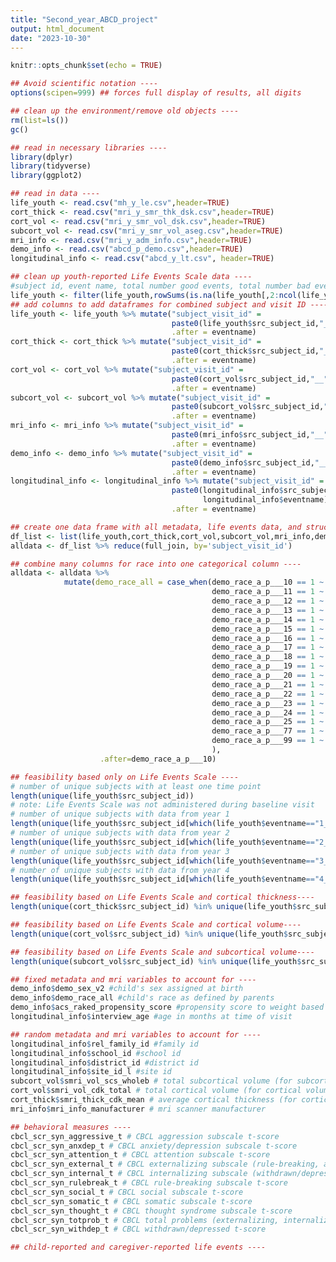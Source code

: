 ```yaml
---
title: "Second_year_ABCD_project"
output: html_document
date: "2023-10-30"
---
```


```r

knitr::opts_chunk$set(echo = TRUE)

```

```r

## Avoid scientific notation ----
options(scipen=999) ## forces full display of results, all digits

## clean up the environment/remove old objects ----
rm(list=ls()) 
gc()

## read in necessary libraries ----
library(dplyr)
library(tidyverse)
library(ggplot2)

## read in data ----
life_youth <- read.csv("mh_y_le.csv",header=TRUE)
cort_thick <- read.csv("mri_y_smr_thk_dsk.csv",header=TRUE)
cort_vol <- read.csv("mri_y_smr_vol_dsk.csv",header=TRUE)
subcort_vol <- read.csv("mri_y_smr_vol_aseg.csv",header=TRUE)
mri_info <- read.csv("mri_y_adm_info.csv",header=TRUE)
demo_info <- read.csv("abcd_p_demo.csv",header=TRUE)
longitudinal_info <- read.csv("abcd_y_lt.csv", header=TRUE)

## clean up youth-reported Life Events Scale data ----
#subject id, event name, total number good events, total number bad events, how much affected, and how much affected by bad events will never be NA 
life_youth <- filter(life_youth,rowSums(is.na(life_youth[,2:ncol(life_youth)]))!= ncol(life_youth)-6) 
## add columns to add dataframes for combined subject and visit ID ----
life_youth <- life_youth %>% mutate("subject_visit_id" =
                                    paste0(life_youth$src_subject_id,"__",life_youth$eventname),
                                    .after = eventname)
cort_thick <- cort_thick %>% mutate("subject_visit_id" =
                                    paste0(cort_thick$src_subject_id,"__",cort_thick$eventname),
                                    .after = eventname)
cort_vol <- cort_vol %>% mutate("subject_visit_id" =
                                    paste0(cort_vol$src_subject_id,"__",cort_vol$eventname),
                                    .after = eventname)
subcort_vol <- subcort_vol %>% mutate("subject_visit_id" =
                                    paste0(subcort_vol$src_subject_id,"__",subcort_vol$eventname),
                                    .after = eventname)
mri_info <- mri_info %>% mutate("subject_visit_id" =
                                    paste0(mri_info$src_subject_id,"__",mri_info$eventname),
                                    .after = eventname)
demo_info <- demo_info %>% mutate("subject_visit_id" =
                                    paste0(demo_info$src_subject_id,"__",demo_info$eventname),
                                    .after = eventname)
longitudinal_info <- longitudinal_info %>% mutate("subject_visit_id" =
                                    paste0(longitudinal_info$src_subject_id,"__",
                                           longitudinal_info$eventname),
                                    .after = eventname)

## create one data frame with all metadata, life events data, and structural mri data ----
df_list <- list(life_youth,cort_thick,cort_vol,subcort_vol,mri_info,demo_info,longitudinal_info)
alldata <- df_list %>% reduce(full_join, by='subject_visit_id')

## combine many columns for race into one categorical column ----
alldata <- alldata %>% 
            mutate(demo_race_all = case_when(demo_race_a_p___10 == 1 ~ "10",
                                             demo_race_a_p___11 == 1 ~ "11",
                                             demo_race_a_p___12 == 1 ~ "12",
                                             demo_race_a_p___13 == 1 ~ "13",
                                             demo_race_a_p___14 == 1 ~ "14",
                                             demo_race_a_p___15 == 1 ~ "15",
                                             demo_race_a_p___16 == 1 ~ "16",
                                             demo_race_a_p___17 == 1 ~ "17",
                                             demo_race_a_p___18 == 1 ~ "18",
                                             demo_race_a_p___19 == 1 ~ "19",
                                             demo_race_a_p___20 == 1 ~ "20",
                                             demo_race_a_p___21 == 1 ~ "21", 
                                             demo_race_a_p___22 == 1 ~ "22",
                                             demo_race_a_p___23 == 1 ~ "23",
                                             demo_race_a_p___24 == 1 ~ "24",
                                             demo_race_a_p___25 == 1 ~ "25",
                                             demo_race_a_p___77 == 1 ~ "77",
                                             demo_race_a_p___99 == 1 ~ "99",
                                             ),
                    .after=demo_race_a_p___10)
```

```r

## feasibility based only on Life Events Scale ----
# number of unique subjects with at least one time point
length(unique(life_youth$src_subject_id))
# note: Life Events Scale was not administered during baseline visit
# number of unique subjects with data from year 1
length(unique(life_youth$src_subject_id[which(life_youth$eventname=="1_year_follow_up_y_arm_1")]))
# number of unique subjects with data from year 2
length(unique(life_youth$src_subject_id[which(life_youth$eventname=="2_year_follow_up_y_arm_1")]))
# number of unique subjects with data from year 3
length(unique(life_youth$src_subject_id[which(life_youth$eventname=="3_year_follow_up_y_arm_1")]))
# number of unique subjects with data from year 4
length(unique(life_youth$src_subject_id[which(life_youth$eventname=="4_year_follow_up_y_arm_1")]))

## feasibility based on Life Events Scale and cortical thickness----
length(unique(cort_thick$src_subject_id) %in% unique(life_youth$src_subject_id))

## feasibility based on Life Events Scale and cortical volume----
length(unique(cort_vol$src_subject_id) %in% unique(life_youth$src_subject_id))

## feasibility based on Life Events Scale and subcortical volume----
length(unique(subcort_vol$src_subject_id) %in% unique(life_youth$src_subject_id))

```

```r

## fixed metadata and mri variables to account for ----
demo_info$demo_sex_v2 #child's sex assigned at birth
demo_info$demo_race_all #child's race as defined by parents
demo_info$acs_raked_propensity_score #propensity score to weight based on demographic and SES using results of American Community Survey
longitudinal_info$interview_age #age in months at time of visit

## random metadata and mri variables to account for ----
longitudinal_info$rel_family_id #family id
longitudinal_info$school_id #school id
longitudinal_info$district_id #district id
longitudinal_info$site_id_l #site id
subcort_vol$smri_vol_scs_wholeb # total subcortical volume (for subcortical volume measures)
cort_vol$smri_vol_cdk_total # total cortical volume (for cortical volume measures)
cort_thick$smri_thick_cdk_mean # average cortical thickness (for cortical thickness measures)
mri_info$mri_info_manufacturer # mri scanner manufacturer

## behavioral measures ----
cbcl_scr_syn_aggressive_t # CBCL aggression subscale t-score
cbcl_scr_syn_anxdep_t # CBCL anxiety/depression subscale t-score
cbcl_scr_syn_attention_t # CBCL attention subscale t-score
cbcl_scr_syn_external_t # CBCL externalizing subscale (rule-breaking, aggressive) t-score
cbcl_scr_syn_internal_t # CBCL internalizing subscale (withdrawn/depressed, somatic, anxiety/depression) t-score
cbcl_scr_syn_rulebreak_t # CBCL rule-breaking subscale t-score
cbcl_scr_syn_social_t # CBCL social subscale t-score
cbcl_scr_syn_somatic_t # CBCL somatic subscale t-score
cbcl_scr_syn_thought_t # CBCL thought syndrome subscale t-score
cbcl_scr_syn_totprob_t # CBCL total problems (externalizing, internalizing, thought, attention) t-score
cbcl_scr_syn_withdep_t # CBCL withdrawn/depressed t-score

## child-reported and caregiver-reported life events ----






```